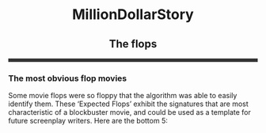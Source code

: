 <center>
# MillionDollarStory
## The flops
</center>

<hr style="height:7px;border:none;color:#333;background-color:#333;" />


### The most obvious flop movies
Some movie flops were so floppy that the algorithm was able to easily identify them. These 'Expected Flops' exhibit the signatures that are most characteristic of a blockbuster movie, and could be used as a template for future screenplay writers. Here are the bottom 5:
